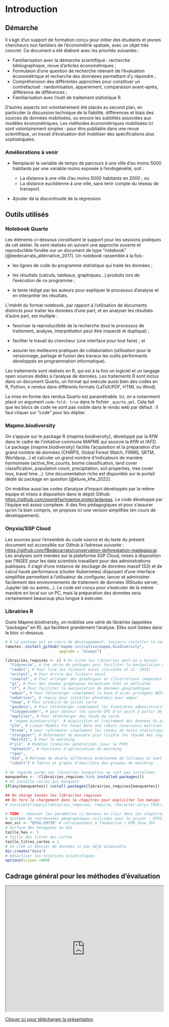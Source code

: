 # Introduction {.unnumbered}

## Démarche

Il s'agit d'un support de formation conçu pour initier des étudiants et jeunes chercheurs non familiers de l'économétrie spatiale, avec un objet très concret. Ce document a été élaboré avec les priorités suivantes :

-   Familiarisation avec la démarche scientifique : recherche bibliographique, revue d'articles économétriques ;
-   Formulaion d'une question de recherche relevant de l'évaluation économétrique et recherche des donnéees permettant d'y répondre ;
-   Compréhension des différentes approches pour constituer un contrefactuel : randomisation, appariement, comparaison avant-après, différence de différences ;
-   Familiarisation avec l'outil de traitement statistique R.

D'autres aspects ont volontairement été placés au second plan, en particulier la discussion technique de la fiabilité, différences et biais des sources de données mobilisées, ou encore les subtilités associées aux modèles économétriques. Les méthodes économétriques mobilisées ici sont volontairement simples : pour être publiable dans une revue scientifique, un travail d'évaluation doit mobiliser des spécifications plus sophistiquées.

### Améliorations à venir

-   Remplacer la variable de temps de parcours à une ville d'au moins 5000 habitants par une variable moins exposée à l'endogénéité, soit :

    -   La distance à une ville d'au moins 5000 habitants en 2000 ; ou
    -   La distance euclidienne à une ville, sans tenir compte du réseau de transport.

-   Ajouter de la discontinuité de la régression

## Outils utilisés

### Notebook Quarto

Les éléments ci-dessous constituent le support pour les sessions pratiques de cet atelier. Ils sont réalisés en suivant une approche ouverte et reproductible fondée sur un document de type "notebook" [@bedecarrats_alternative_2017]. Un notebook rassemble à la fois :

-   les lignes de code du programme statistique qui traite les données ;

-   les résultats (calculs, tableaux, graphiques...) produits lors de l'exécution de ce programme ;

-   le texte rédigé par les auteurs pour expliquer le processus d'analyse et en interpréter les résultats.

L'intérêt du format notebook, par rapport à l'utilisation de documents distincts pour traiter les données d'une part, et en analyser les résultats d'autre part, est multiple :

-   favoriser la reproductibité de la recherche (tout le processus de traitement, analyse, interprétation peut être inspecté et dupliqué) ;

-   faciliter le travail du chercheur (une interface pour tout faire) ; et

-   assurer les meilleures pratiques de collaboration (utilisation pour le versionnage, partage et fusion des travaux les outils performants développés en programmation informatique).

Les traitements sont réalisés en R, qui est à la fois un logiciel et un langage open sources dédiés à l'analyse de données. Les traitements R sont inclus dans un document Quarto, un format qui exécute aussi bien des codes en R, Python, e rendus dans différents formats (LaTeX/PDF, HTML ou Word).

La mise en forme des rendus Quarto est paramétrable. Ici, on a notamment placé un argument `code-fold: true` dans le fichier `_quarto.yml`. Cela fait que les blocs de code ne sont pas visible dans le rendu web par défaut : il faut cliquer sur "code" pour les déplier.

### Mapme.biodiversity

On s'appuie sur le package R {mapme.biodiversity}, développé par la KfW dans le cadre de l'initiative commune MAPME qui associe la KfW et l'AFD. Le package {mapme.biodiversity} facilite l'acquisition et la préparation d'un grand nombre de données (CHIRPS, Global Forest Watch, FIRMS, SRTM, Worldpop...) et calculer un grand nombre d'indicateurs de manière harmonisée (active_fire_counts, biome classification, land cover classification, population count, precipitation, soil properties, tree cover loss, travel time...). Une documentation riche est disponible sur le portail dédié du package en question [@kluve_kfw_2022].

On mobilise aussi les codes d'analyse d'impact développés par la même équipe et mises à disposition dans le dépôt Github: <https://github.com/openkfw/mapme.protectedareas>. Le code développé par l'équipe est assez complexe. A des fins pédagogiques et pour s'assurer qu'on l'a bien compris, on propose ici une version simplifiée (en cours de développement).

### Onyxia/SSP Cloud

Les sources pour l'ensemble du code source et du texte du présent document est accessible sur Github à l'adresse suivante : <https://github.com/fBedecarrats/conservation-deforestation-madagascar>. Les analyses sont menées sur la plateforme SSP Cloud, mises à disposition par l'INSEE pour les data scientists travaillant pour des administrations publiques. Il s'agit d'une instance de stockage de données massif (S3) et de calcul haute performance (cluster Kubernetes) disposant d'une interface simplifiée permettant à l'utilisateur de configurer, lancer et administrer facilement des environnements de traitement de données (RStudio server, Jupyter lab ou autres...). Le code est conçu pour s'exécuter de la même manière en local sur un PC, mais la préparation des données sera certainement beaucoup plus longue à exécuter.

### Librairies R

Outre Mapme.biodiversity, on mobilise une série de librairies (appelées "packages" en R), qui facilitent grandement l'analyse. Elles sont listées dans le bloc ci-dessous.

```r
# # Le package est en cours de développement, toujours installer la version en cours
remotes::install_github("mapme-initiative/mapme.biodiversity",
                        upgrade = "always")

librairies_requises <- c( # On liste les librairies dont on a besoin
  "tidyverse", # Une série de packages pour faciliter la manipulation de données
  "readxl", # Pour lire les fichiers excel (Carvalho et al. 2018)
  "writexl", # Pour écrire des fichiers excel
  "cowplot", # Pour arranger des graphiques en illustrations composées
  "gt", # Pour des rendus graphiques harmonisés html et pdf/LaTeX
  "sf", # Pour faciliter la manipulation de données géographiques
  "wdpar", # Pour télécharger simplement la base d'aires protégées WDPA
  "webdriver", # requis pour installer phantomjs pour wdpar
  "tmap", # Pour produire de jolies carte
  "geodata", # Pour télécharger simplement les frontières administratives
  "tidygeocoder", # pour obtenir les coordo GPS d'un point à partir de son nom
  "maptiles", # Pour télécharger des fonds de carte 
  # "mapme.biodiversity", # Acquisition et traitement des données du projet
  "plm", # Linear Models for Panel Data and robust covariance matrices
  "broom", # pour reformater simplement les rendus de tests statistiques
  "stargazer", # Reformater de manière plus lisible les résumé des régressions
  "MatchIt", # Pour le matching
  #"glm", # Modèles linéaires généralisés (pour le PSM)
  "optmatch", # Fonctions d'optimisation du matching
  "rgee",
  "did", # Méthode de double différence échelonnée de Callaway et Sant'Anna
  "cobalt") # Tables et graphs d'équilibre des groupes de matching
  
# On regarde parmi ces librairies lesquelles ne sont pas installées
manquantes <- !(librairies_requises %in% installed.packages())
# On installe celles qui manquent
if(any(manquantes)) install.packages(librairies_requises[manquantes])

## On charge toutes les librairies requises
## On fera le chargement dans le chapitres pour expliciter les manips
# invisible(lapply(librairies_requises, require, character.only= TRUE))

# TODO : repasser les paramètres ci-dessous en clair dans les chapitres
# Système de coordonnées géographiques utilisées pour le projet : EPSG:29739
mon_scr <- "EPSG:29739" # correspondant à Tananarive / UTM zone 39S
# Surface des hexagones en km2
taille_hex <- 5
# Taille des titres des cartes
taille_titres_cartes = 1
# on crée un dossier de données si pas déjà disponible
dir.create("data")
# Désactiver les notations scientifiques
options(scipen =999)
```

## Cadrage général pour les méthodes d'évaluation

```{=html}
<iframe src="https://github.com/fBedecarrats/conservation-deforestation-madagascar/blob/master/TVM_Intro_generale.pdf" width="100%" height="400px"></iframe>
```

[Cliquer ici pour télécharger la présentation](https://github.com/fBedecarrats/conservation-deforestation-madagascar/blob/master/TVM_Intro_generale.pdf)
